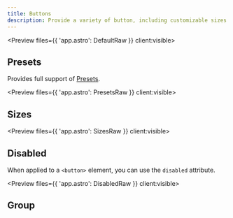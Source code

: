 ```yaml
---
title: Buttons
description: Provide a variety of button, including customizable sizes and types.
---
```



<Preview files={{ 'app.astro': DefaultRaw }} client:visible>
	<Default />
</Preview>

## Presets

Provides full support of [Presets](/docs/[framework]/design/presets).

<Preview files={{ 'app.astro': PresetsRaw }} client:visible>
	<Presets />
</Preview>

## Sizes

<Preview files={{ 'app.astro': SizesRaw }} client:visible>
	<Sizes />
</Preview>

## Disabled

When applied to a `<button>` element, you can use the `disabled` attribute.

<Preview files={{ 'app.astro': DisabledRaw }} client:visible>
	<Disabled />
</Preview>

## Group

<Framework id="react">
	<Preview framework="react" files={{ 'app.tsx': GroupReactRaw }} client:visible>
		<GroupReact client:visible />
	</Preview>
</Framework>
<Framework id="svelte">
	<Preview framework="svelte" files={{ 'app.svelte': GroupSvelteRaw }} client:visible>
		<GroupSvelte client:visible />
	</Preview>
</Framework>
